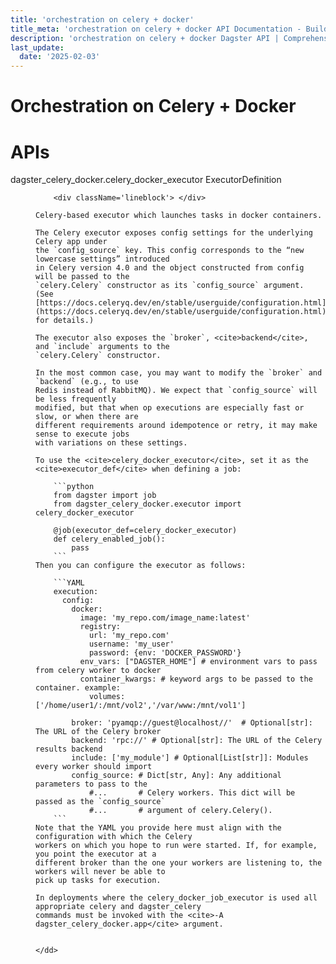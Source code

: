 ```yaml
---
title: 'orchestration on celery + docker'
title_meta: 'orchestration on celery + docker API Documentation - Build Better Data Pipelines | Python Reference Documentation for Dagster'
description: 'orchestration on celery + docker Dagster API | Comprehensive Python API documentation for Dagster, the data orchestration platform. Learn how to build, test, and maintain data pipelines with our detailed guides and examples.'
last_update:
  date: '2025-02-03'
---
```


<div class="section" id="orchestration-on-celery-docker">


# Orchestration on Celery + Docker

</div>


<div class="section" id="apis">

# APIs

<dl>
    <dt><Link id='dagster_celery_docker.celery_docker_executor'>dagster_celery_docker.celery_docker_executor ExecutorDefinition</Link></dt>
    <dd>

        <div className='lineblock'> </div>

    Celery-based executor which launches tasks in docker containers.

    The Celery executor exposes config settings for the underlying Celery app under
    the `config_source` key. This config corresponds to the “new lowercase settings” introduced
    in Celery version 4.0 and the object constructed from config will be passed to the
    `celery.Celery` constructor as its `config_source` argument.
    (See [https://docs.celeryq.dev/en/stable/userguide/configuration.html](https://docs.celeryq.dev/en/stable/userguide/configuration.html) for details.)

    The executor also exposes the `broker`, <cite>backend</cite>, and `include` arguments to the
    `celery.Celery` constructor.

    In the most common case, you may want to modify the `broker` and `backend` (e.g., to use
    Redis instead of RabbitMQ). We expect that `config_source` will be less frequently
    modified, but that when op executions are especially fast or slow, or when there are
    different requirements around idempotence or retry, it may make sense to execute jobs
    with variations on these settings.

    To use the <cite>celery_docker_executor</cite>, set it as the <cite>executor_def</cite> when defining a job:

        ```python
        from dagster import job
        from dagster_celery_docker.executor import celery_docker_executor

        @job(executor_def=celery_docker_executor)
        def celery_enabled_job():
            pass
        ```
    Then you can configure the executor as follows:

        ```YAML
        execution:
          config:
            docker:
              image: 'my_repo.com/image_name:latest'
              registry:
                url: 'my_repo.com'
                username: 'my_user'
                password: {env: 'DOCKER_PASSWORD'}
              env_vars: ["DAGSTER_HOME"] # environment vars to pass from celery worker to docker
              container_kwargs: # keyword args to be passed to the container. example:
                volumes: ['/home/user1/:/mnt/vol2','/var/www:/mnt/vol1']

            broker: 'pyamqp://guest@localhost//'  # Optional[str]: The URL of the Celery broker
            backend: 'rpc://' # Optional[str]: The URL of the Celery results backend
            include: ['my_module'] # Optional[List[str]]: Modules every worker should import
            config_source: # Dict[str, Any]: Any additional parameters to pass to the
                #...       # Celery workers. This dict will be passed as the `config_source`
                #...       # argument of celery.Celery().
        ```
    Note that the YAML you provide here must align with the configuration with which the Celery
    workers on which you hope to run were started. If, for example, you point the executor at a
    different broker than the one your workers are listening to, the workers will never be able to
    pick up tasks for execution.

    In deployments where the celery_docker_job_executor is used all appropriate celery and dagster_celery
    commands must be invoked with the <cite>-A dagster_celery_docker.app</cite> argument.


    </dd>

</dl>
</div>
